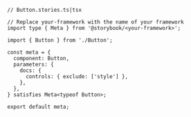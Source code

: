 ```tsx
// Button.stories.ts|tsx

// Replace your-framework with the name of your framework
import type { Meta } from '@storybook/<your-framework>';

import { Button } from './Button';

const meta = {
  component: Button,
  parameters: {
    docs: {
      controls: { exclude: ['style'] },
    },
  },
} satisfies Meta<typeof Button>;

export default meta;
```
